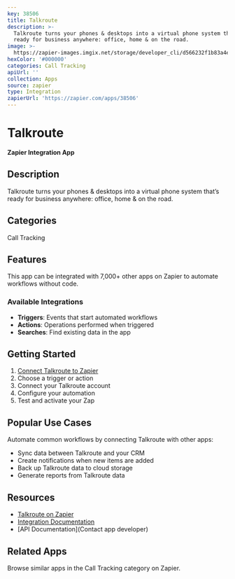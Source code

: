 ```yaml
---
key: 38506
title: Talkroute
description: >-
  Talkroute turns your phones & desktops into a virtual phone system that’s
  ready for business anywhere: office, home & on the road.
image: >-
  https://zapier-images.imgix.net/storage/developer_cli/d566232f1b83a4e4821fd1c3664ffc81.png?auto=format%2Ccompress&ixlib=python-3.0.0&q=50
hexColor: '#000000'
categories: Call Tracking
apiUrl: ''
collection: Apps
source: zapier
type: Integration
zapierUrl: 'https://zapier.com/apps/38506'
---
```

# Talkroute

**Zapier Integration App**

## Description

Talkroute turns your phones & desktops into a virtual phone system that’s ready for business anywhere: office, home & on the road.

## Categories

Call Tracking

## Features

This app can be integrated with 7,000+ other apps on Zapier to automate workflows without code.

### Available Integrations

- **Triggers**: Events that start automated workflows
- **Actions**: Operations performed when triggered
- **Searches**: Find existing data in the app

## Getting Started

1. [Connect Talkroute to Zapier](https://zapier.com/apps/38506)
2. Choose a trigger or action
3. Connect your Talkroute account
4. Configure your automation
5. Test and activate your Zap

## Popular Use Cases

Automate common workflows by connecting Talkroute with other apps:

- Sync data between Talkroute and your CRM
- Create notifications when new items are added
- Back up Talkroute data to cloud storage
- Generate reports from Talkroute data

## Resources

- [Talkroute on Zapier](https://zapier.com/apps/38506)
- [Integration Documentation](https://zapier.com/apps/38506/integrations)
- [API Documentation](Contact app developer)

## Related Apps

Browse similar apps in the Call Tracking category on Zapier.
